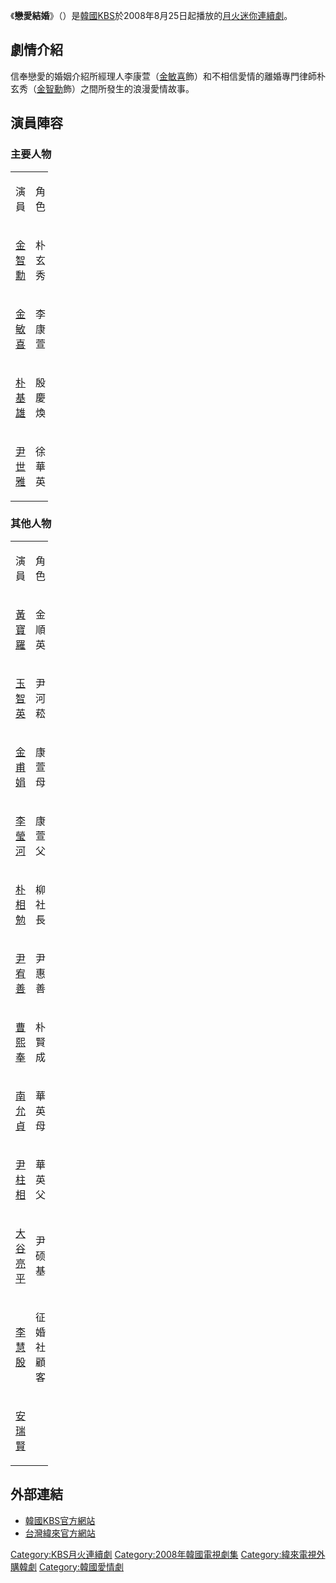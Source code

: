 {{Unreferenced|time=2020-10-25T08:19:22+00:00}}
{{Infobox Television
| show_name            = 戀愛結婚
| original_name        = {{lang|ko|연애결혼}}
| image                = [[File:A_Love_Marriage.png|250px]]
| caption              = 
| show_name_2          = 
| genre                = 
| format               = 
| creator              = 
| developer            = 
| writer               = [[仁恩雅|仁恩雅]]
| director             = [[金亨錫|金亨錫]]
| creative_director    = 
| presenter            = 
| starring             = [[金智勳|金智勳]]、[[金敏喜|金敏喜]]、[[朴基雄|朴基雄]]、[[尹世雅|尹世雅]]
| slogan               = 
| judges               = 
| voices               = 
| narrated             = 
| theme_music_composer = 
| opentheme            = 
| endtheme             = 
| composer             = 
| country              = {{KOR}}
| language             = [[韓語|韓語]]
| num_seasons          = <!-- or num_series -->
| num_episodes         = 16
| list_episodes        = 
| executive_producer   = 
| producer             = [[尹成植|尹成植]]
| editor               = 
| location             = 
| cinematography       = 
| camera               = 
| runtime              = 韓國時間逢星期一、二，晚上9時55分
| company              = 
| distributor          = 
| channel              = [[韓國放送公社|KBS電視台]] 
| picture_format       = 
| audio_format         = 
| first_run            = {{KOR}}
| first_aired          = {{start date|2008|8|25}}
| last_aired           = {{end date|2008|10|20}}
| status               = 
| preceded_by          = 
| followed_by          = 
| related              = 
| website              = http://www.kbs.co.kr/drama/marriage/
| production_website   = 
}}
《'''戀愛結婚'''》（{{lang-ko|'''연애결혼'''}}）是[[韓國|韓國]][[韓國放送公社|KBS]]於2008年8月25日起播放的[[KBS月火迷你連續劇|月火迷你連續劇]]。

== 劇情介紹 ==
信奉戀愛的婚姻介紹所經理人李康萱（[[金敏喜|金敏喜]]飾）和不相信愛情的離婚專門律師朴玄秀（[[金智勳|金智勳]]飾）之間所發生的浪漫愛情故事。
== 演員陣容 ==
=== 主要人物 ===
{|class="wikitable" width="30%"
|- style="background:cornflowerblue; color:white" align=center
| width="20%"|演員||width="20%"|角色
|-align=center
|[[金智勳|金智勳]]||  朴玄秀
|-align=center
|[[金敏喜|金敏喜]] || 李康萱
|-align=center
|[[朴基雄|朴基雄]] || 殷慶煥
|-align=center
|[[尹世雅|尹世雅]] || 徐華英  
|}

=== 其他人物 ===
{|class="wikitable" width="30%"
|- style="background:cornflowerblue; color:white" align=center
| width="20%"|演員||width="20%"|角色
|-align=center
|[[黃寶羅|黃寶羅]] || 金順英
|-align=center
|[[玉智英|玉智英]] || 尹河菘
|-align=center
|[[金甫娟|金甫娟]] || 康萱母
|-align=center
|[[李瑩河|李瑩河]] || 康萱父
|-align=center
|[[朴相勉|朴相勉]] || 柳社長
|-align=center
|[[尹宥善|尹宥善]] || 尹惠善
|-align=center
|[[曹熙奉|曹熙奉]] || 朴賢成
|-align=center
|[[南允貞|南允貞]] || 華英母
|-align=center
|[[尹柱相|尹柱相]] || 華英父
|-align=center
|[[大谷亮平|大谷亮平]] || 尹硕基
|-align=center
|[[李慧殷|李慧殷]]|| 征婚社顧客
|-align=center
|[[安瑞賢|安瑞賢]]||
|}

== 外部連結 ==
*[http://www.kbs.co.kr/drama/marriage/ 韓國KBS官方網站] {{Wayback|url=http://www.kbs.co.kr/drama/marriage/ |date=20100227082402 }} {{ko icon}}
*[http://drama.videoland.com.tw/channel/1108a/default.asp 台灣緯來官方網站] {{Wayback|url=http://drama.videoland.com.tw/channel/1108a/default.asp |date=20160305021123 }} {{zh-tw}}

{{電視節目的變遷
|電視台= {{KOR}} [[KBS第2頻道|KBS 2TV]]
|播放檔次= [[KBS月火迷你連續劇|月火劇]]
|節目名稱= 戀愛結婚<br />（2008年8月25日 - 2008年10月20日）
|上一節目= [[最強七友|最強七友]]<br />（2008年6月17日 - 2008年8月19日）
|下一節目= [[他們生活的世界|他們生活的世界]]<br />（2008年10月27日 - 2008年12月16日）
}}
{{電視節目的變遷
|電視台= {{TWN}} [[緯來戲劇台|緯來戲劇台]]
|播放檔次= 星期一至五 22:00 - 23:00
|節目名稱= 戀愛結婚<br />（2011年8月31日 - 2011年10月7日）
|上一節目= [[天堂牧場|天堂牧場]]<br />（2011年8月1日 - 2011年8月30日）
|下一節目= [[9局下半2出局|9局下半2出局]]<br/ >（2011年10月10日 - 2011年11月11日）
}}
{{KBS月火迷你連續劇}}

{{DEFAULTSORT:Yeon-aegyeolhon}}
[[Category:KBS月火連續劇|Category:KBS月火連續劇]]
[[Category:2008年韓國電視劇集|Category:2008年韓國電視劇集]]
[[Category:緯來電視外購韓劇|Category:緯來電視外購韓劇]]
[[Category:韓國愛情劇|Category:韓國愛情劇]]